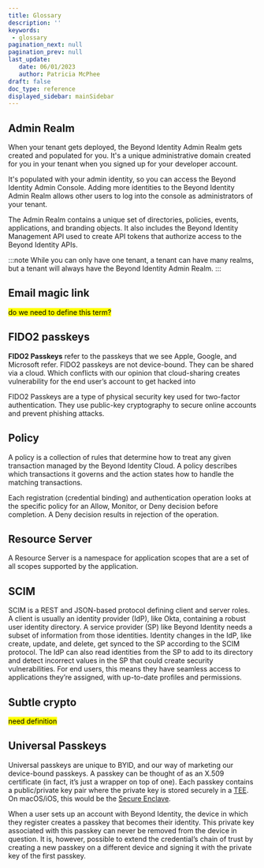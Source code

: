 ```yaml
---
title: Glossary
description: ''
keywords: 
 - glossary
pagination_next: null
pagination_prev: null
last_update: 
   date: 06/01/2023
   author: Patricia McPhee
draft: false
doc_type: reference
displayed_sidebar: mainSidebar
---
```



<Row>
  <Col span={6}>
    <Alert message="In progress" type="info" />
  </Col>
</Row>



## Admin Realm

When your tenant gets deployed, the Beyond Identity Admin Realm gets created and populated for you. It's a unique administrative domain created for you in your tenant when you signed up for your developer account. 

It's populated with your admin identity, so you can access the Beyond Identity Admin Console. Adding more identities to the Beyond Identity Admin Realm allows other users to log into the console as administrators of your tenant.

The Admin Realm contains a unique set of directories, policies, events, applications, and branding objects. It also includes the Beyond Identity Management API used to create API tokens that authorize access to the Beyond Identity APIs.

:::note 
While you can only have one tenant, a tenant can have many realms, but a tenant will always have the Beyond Identity Admin Realm. 
:::

## Email magic link

<mark>do we need to define this term?</mark>

## FIDO2 passkeys

**FIDO2 Passkeys** refer to the passkeys that we see Apple, Google, and Microsoft refer. FIDO2 passkeys are not device-bound. They can be shared via a cloud. Which conflicts with our opinion that cloud-sharing creates vulnerability for the end user’s account to get hacked into

FIDO2 Passkeys are a type of physical security key used for two-factor authentication. They use public-key cryptography to secure online accounts and prevent phishing attacks.

## Policy

A policy is a collection of rules that determine how to treat any given transaction managed by the Beyond Identity Cloud. A policy describes which transactions it governs and the action states how to handle the matching transactions.

Each registration (credential binding) and authentication operation looks at the specific policy for an Allow, Monitor, or Deny decision before completion. A Deny decision results in rejection of the operation.

## Resource Server

A Resource Server is a namespace for application scopes that are a set of all scopes supported by the application. 


## SCIM

SCIM is a REST and JSON-based protocol defining client and server roles. A client is usually an identity provider (IdP), like Okta, containing a robust user identity directory. A service provider (SP) like Beyond Identity needs a subset of information from those identities. Identity changes in the IdP, like create, update, and delete, get synced to the SP according to the SCIM protocol. The IdP can also read identities from the SP to add to its directory and detect incorrect values in the SP that could create security vulnerabilities. For end users, this means they have seamless access to applications they’re assigned, with up-to-date profiles and permissions.

## Subtle crypto

<mark>need definition</mark>

## Universal Passkeys

Universal passkeys are unique to BYID, and our way of marketing our device-bound passkeys. A passkey can be thought of as an X.509 certificate (in fact, it’s just a wrapper on top of one). Each passkey contains a public/private key pair where the private key is stored securely in a [TEE](https://en.wikipedia.org/wiki/Trusted_execution_environment). On macOS/iOS, this would be the [Secure Enclave](https://support.apple.com/guide/security/secure-enclave-sec59b0b31ff/web). 

When a user sets up an account with Beyond Identity, the device in which they register creates a passkey that becomes their identity. This private key associated with this passkey can never be removed from the device in question. It is, however, possible to extend the credential’s chain of trust by creating a new passkey on a different device and signing it with the private key of the first passkey.